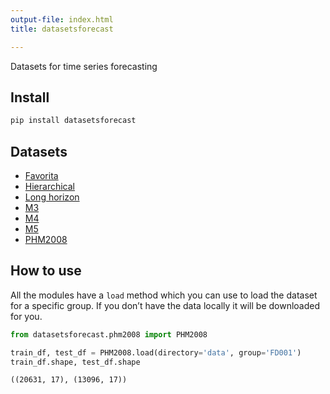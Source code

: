 ```yaml
---
output-file: index.html
title: datasetsforecast

---
```


Datasets for time series forecasting

## Install

```sh
pip install datasetsforecast
```

## Datasets

-   [Favorita](https://nixtlaverse.nixtla.io/datasetsforecast/favorita.html)
-   [Hierarchical](https://nixtlaverse.nixtla.io/datasetsforecast/hierarchical.html)
-   [Long
    horizon](https://nixtlaverse.nixtla.io/datasetsforecast/long_horizon.html)
-   [M3](https://nixtlaverse.nixtla.io/datasetsforecast/m3.html)
-   [M4](https://nixtlaverse.nixtla.io/datasetsforecast/m4.html)
-   [M5](https://nixtlaverse.nixtla.io/datasetsforecast/m5.html)
-   [PHM2008](https://nixtlaverse.nixtla.io/datasetsforecast/phm2008.html)

## How to use

All the modules have a `load` method which you can use to load the
dataset for a specific group. If you don’t have the data locally it will
be downloaded for you.

```python
from datasetsforecast.phm2008 import PHM2008
```


```python
train_df, test_df = PHM2008.load(directory='data', group='FD001')
train_df.shape, test_df.shape
```

``` text
((20631, 17), (13096, 17))
```

